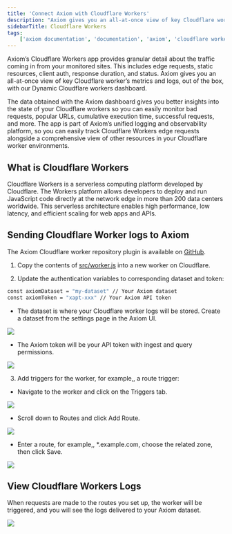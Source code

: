 ```yaml
---
title: 'Connect Axiom with Cloudflare Workers'
description: "Axiom gives you an all-at-once view of key Cloudflare worker’s metrics and logs, out of the box, with our Dynamic Cloudflare workers dashboard."
sidebarTitle: Cloudflare Workers
tags:
    ['axiom documentation', 'documentation', 'axiom', 'cloudflare workers', 'requests', 'edge network', 'route trigger', 'cloudflare']
---
```


Axiom’s Cloudflare Workers app provides granular detail about the traffic coming in from your monitored sites. This includes edge requests, static resources, client auth, response duration, and status. Axiom gives you an all-at-once view of key Cloudflare worker’s metrics and logs, out of the box, with our Dynamic Cloudflare workers dashboard.

The data obtained with the Axiom dashboard gives you better insights into the state of your Cloudflare workers so you can easily monitor bad requests, popular URLs, cumulative execution time, successful requests, and more. The app is part of Axiom’s unified logging and observability platform, so you can easily track Cloudflare Workers edge requests alongside a comprehensive view of other resources in your Cloudflare worker environments.

## What is Cloudflare Workers

Cloudflare Workers is a serverless computing platform developed by Cloudflare. The Workers platform allows developers to deploy and run JavaScript code directly at the network edge in more than 200 data centers worldwide. This serverless architecture enables high performance, low latency, and efficient scaling for web apps and APIs.

## Sending Cloudflare Worker logs to Axiom 

The Axiom Cloudflare worker repository plugin is available on [GitHub](https://github.com/axiomhq/axiom-cloudflare-workers).

1. Copy the contents of [src/worker.js](https://github.com/axiomhq/axiom-cloudflare-workers/blob/main/src/worker.js) into a new worker on Cloudflare.

2. Update the authentication variables to corresponding dataset and token:

```bash
const axiomDataset = "my-dataset" // Your Axiom dataset
const axiomToken = "xapt-xxx" // Your Axiom API token
```

- The dataset is where your Cloudflare worker logs will be stored. Create a dataset from the settings page in the Axiom UI.

<Frame caption="Add new layer">
  <img src="/doc-assets/shots/cloudflare-datasets.png" />
</Frame>

- The Axiom token will be your API token with ingest and query permissions.

<Frame caption="Add new layer">
  <img src="/doc-assets/shots/cloudflare-api-token.png" />
</Frame>

3. Add triggers for the worker, for example,, a route trigger:

- Navigate to the worker and click on the Triggers tab.

<Frame caption="Cloudflare worker">
  <img src="/doc-assets/shots/cloudflare-worker-triggers.png" />
</Frame>

- Scroll down to Routes and click Add Route.

<Frame caption="Cloudflare scroll down">
  <img src="/doc-assets/shots/cloudflare-add-routes.png" />
</Frame>

- Enter a route, for example,, *.example.com, choose the related zone, then click Save.

<Frame caption="Cloudflare routes">
  <img src="/doc-assets/shots/cloudflare-click-save.png" />
</Frame>

## View Cloudflare Workers Logs

When requests are made to the routes you set up, the worker will be triggered, and you will see the logs delivered to your Axiom dataset.

<Frame caption="Cloudflare datasets">
  <img src="/doc-assets/shots/cloudflare-datasets-logs.png" />
</Frame>